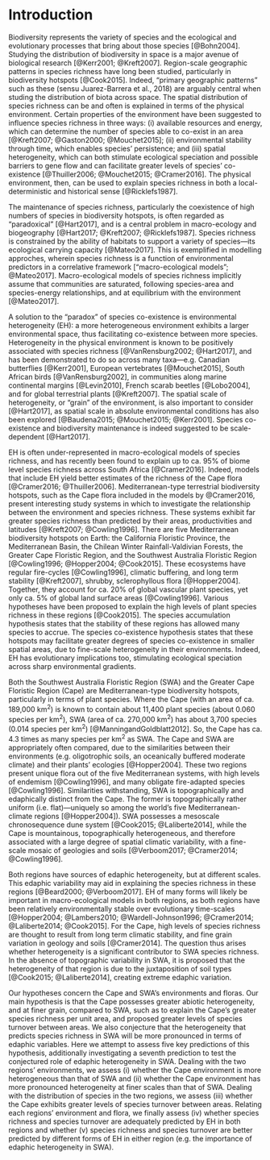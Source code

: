 # Introduction

Biodiversity represents the variety of species and the ecological and evolutionary processes that bring about those species [@Bohn2004]<!--@more-refs-->. Studying the distribution of biodiversity in space is a major avenue of biological research [@Kerr2001; @Kreft2007]. Region-scale geographic patterns in species richness have long been studied, particularly in biodiversity hotspots [@Cook2015]<!--@more-refs-->. Indeed, "primary geographic patterns" such as these (sensu Juarez-Barrera et al., 2018)<!--[sensu @JuarezBarrera2018]--> are arguably central when studing the distribution of biota across space. The spatial distribution of species richness can be and often is explained in terms of the physical environment. Certain properties of the environment have been suggested to influence species richness in three ways: (i) available resources and energy, which can determine the number of species able to co-exist in an area [@Kreft2007; @Gaston2000; @Mouchet2015]; (ii) environmental stability through time, which enables species' persistence; and (iii) spatial heterogeneity, which can both stimulate ecological speciation and possible barriers to gene flow and can facilitate greater levels of species’ co-existence [@Thuiller2006; @Mouchet2015; @Cramer2016]. The physical environment, then, can be used to explain species richness in both a local-deterministic and historical sense [@Ricklefs1987].

The maintenance of species richness, particularly the coexistence of high numbers of species in biodiversity hotspots, is often regarded as "paradoxical" [@Hart2017], and is a central problem in macro-ecology and biogeography [@Hart2017; @Kreft2007; @Ricklefs1987]. Species richness is constrained by the ability of habitats to support a variety of species---its ecological carrying capacity [@Mateo2017]. This is exemplified in modelling approches, wherein species richness is a function of environmental predictors in a correlative framework ["macro-ecological models"; @Mateo2017]. Macro-ecological models of species richness implicitly assume that communities are saturated, following species-area and species-energy relationships, and at equilibrium with the environment [@Mateo2017]. <!--Whether these assumptions are valid remains debated [@refs; @SDM_aliens_ref; @SDMs_et_al_refs]. Despite this, correlative approaches are a useful tool when first researching specific questions concerning species richness and environmental conditions.-->

A solution to the "paradox" of species co-existence is environmental heterogeneity (EH): a more heterogeneous environment exhibits a larger environmental space, thus facilitating co-existence between more species. <!--EH can also stimulate ecological speciation, should the region be environmentally stable over evolutionary time-scales.-->Heterogeneity in the physical environment is known to be positively associated with species richness [@VanRensburg2002; @Hart2017], and has been demonstrated to do so across many taxa---e.g. Canadian butterflies [@Kerr2001], European vertebrates [@Mouchet2015], South African birds [@VanRensburg2002], in communities along marine continental margins [@Levin2010], French scarab beetles [@Lobo2004], and for global terrestrial plants [@Kreft2007]<!--TODO: add more references-->. The spatial scale of heterogeneity, or "grain" of the environment, is also important to consider [@Hart2017], as spatial scale in absolute environmental conditions has also been explored [@Baudena2015; @Mouchet2015; @Kerr2001]. Species co-existence and biodiversity maintenance is indeed suggested to be scale-dependent [@Hart2017].

EH is often under-represented in macro-ecological models of species richness, and has recently been found to explain up to ca. 95% of biome level species richness across South Africa [@Cramer2016]. Indeed, models that include EH yield better estimates of the richness of the Cape flora [@Cramer2016; @Thuiller2006]. Mediterranean-type terrestrial biodiversity hotspots, such as the Cape flora included in the models by @Cramer2016, present interesting study systems in which to investigate the relationship between the environment and species richness. These systems exhibit far greater species richness than predicted by their areas, productivities and latitudes [@Kreft2007; @Cowling1996]. There are five Mediterranean biodiversity hotspots on Earth: the California Floristic Province, the Mediterranean Basin, the Chilean Winter Rainfall-Valdivian Forests, the Greater Cape Floristic Region, and the Southwest Australia Floristic Region [@Cowling1996; @Hopper2004; @Cook2015]. These ecosystems have regular fire-cycles [@Cowling1996], climatic buffering, and long term stability [@Kreft2007], shrubby, sclerophyllous flora [@Hopper2004]. Together, they account for ca. 20% of global vascular plant species, yet only ca. 5% of global land surface areas [@Cowling1996]. Various hypotheses have been proposed to explain the high levels of plant species richness in these regions [@Cook2015]. The species accumulation hypothesis states that the stability of these regions has allowed many species to accrue. The species co-existence hypothesis states that these hotspots may facilitate greater degrees of species co-existence in smaller spatial areas, due to fine-scale heterogeneity in their environments. Indeed, EH has evolutionary implications too, stimulating ecological speciation across sharp environmental gradients.

Both the Southwest Australia Floristic Region (SWA) and the Greater Cape Floristic Region (Cape) are Mediterranean-type biodiversity hotspots, particularly in terms of plant species. Where the Cape (with an area of ca. 189,000 km^2^) is known to contain about 11,400 plant species (about 0.060 species per km^2^), SWA (area of ca. 270,000 km^2^) has about 3,700 species (0.014 species per km^2^) [@ManningandGoldblatt2012]. So, the Cape has ca. 4.3 times as many species per km^2^ as SWA. The Cape and SWA are appropriately often compared, due to the similarities between their environments (e.g. oligotrophic soils, an oceanically buffered moderate climate) and their plants' ecologies [@Hopper2004]. These two regions present unique flora out of the five Mediterranean systems, with high levels of endemism [@Cowling1996], and many obligate fire-adapted species [@Cowling1996]. Similarities withstanding, SWA is topographically and edaphically distinct from the Cape. The former is topographically rather uniform (i.e. flat)---uniquely so among the world's five Mediterranean-climate regions [@Hopper2004]). SWA possesses a mesoscale chronosequence dune system [@Cook2015; @Laliberte2014], while the Cape is mountainous, topographically heterogeneous, and therefore associated with a large degree of spatial climatic variability, with a fine-scale mosaic of geologies and soils [@Verboom2017; @Cramer2014; @Cowling1996]. <!--TODO: Mike: I think you need to a bit more specific about the origins of the soils and the geologies.
Just a sentence or so-->

Both regions have sources of edaphic heterogeneity, but at different scales. This edaphic variability may aid in explaining the species richness in these regions [@Beard2000; @Verboom2017]. EH of many forms will likely be important in macro-ecological models in both regions, as both regions have been relatively environmentally stable over evolutionary time-scales [@Hopper2004; @Lambers2010; @Wardell-Johnson1996; @Cramer2014; @Laliberte2014; @Cook2015]. For the Cape, high levels of species richness are thought to result from long term climatic stability, and fine grain variation in geology and soils [@Cramer2014]. The question thus arises whether heterogeneity is a significant contributor to SWA species richness. In the absence of topographic variability in SWA, it is proposed that the heterogeneity of that region is due to the juxtaposition of soil types [@Cook2015; @Laliberte2014], creating extreme edaphic variation.

<!--Aims & hypotheses-->

Our hypotheses concern the Cape and SWA's environments and floras. Our main hypothesis is that the Cape possesses greater abiotic heterogeneity, and at finer grain, compared to SWA, such as to explain the Cape's greater species richness per unit area, and proposed greater levels of species turnover between areas. We also conjecture that the heterogeneity that predicts species richness in SWA will be more pronounced in terms of edaphic variables. Here we attempt to assess five key predictions of this hypothesis, additionally investigating a seventh prediction to test the conjectured role of edaphic heterogeneity in SWA. Dealing with the two regions' environments, we assess (i) whether the Cape environment is more heterogeneous than that of SWA and (ii) whether the Cape environment has more pronounced heterogeneity at finer scales than that of SWA. Dealing with the distribution of species in the two regions, we assess (iii) whether the Cape exhibits greater levels of species turnover between areas. Relating each regions' environment and flora, we finally assess (iv) whether species richness and species turnover are adequately predicted by EH in both regions and whether (v) species richness and species turnover are better predicted by different forms of EH in either region (e.g. the importance of edaphic heterogeneity in SWA).

<!--## Junk sentences that sound good-->

<!--As one moves across a heterogeneous landscape, we expect to find greater turnover in community composition, as different environments support different species.-->

<!--TODO: include more formal treatment of gamma ~ alpha + beta intro + analyses again? "As our effort here is towards explaining the species richness of these two floras, we also explore how species richness may covary with species turnover, such that areas of greater turnover should also be more rich, due to potential complementarity between neighbouring communities increasing total richness. Consequent to the Cape's greater heterogeneity, we expect to find quantifiably greater species turnover between areas in the Cape. This would concur with the Cape's greater species richness, as EH may not only support species rich Cape assemblages, but a diversity of complementary assemblages in the Cape."-->

<!--The GCFR is a megadiverse terrestrial biogeographic region, with high levels of endemism.-->
